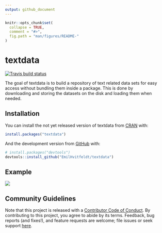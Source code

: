 ```yaml
---
output: github_document
---
```


<!-- README.md is generated from README.Rmd. Please edit that file -->

```r
knitr::opts_chunk$set(
  collapse = TRUE,
  comment = "#>",
  fig.path = "man/figures/README-"
)
```
# textdata

<!-- badges: start -->
[![Travis build status](https://travis-ci.org/EmilHvitfeldt/textdata.svg?branch=master)](https://travis-ci.org/EmilHvitfeldt/textdata)
<!-- badges: end -->

The goal of textdata is to build a repository of text related data sets for easy access without bundling them inside a package. This is done by downloading and storing the datasets on the disk and loading them when needed.

## Installation

You can install the not yet released version of textdata from [CRAN](https://CRAN.R-project.org) with:

``` r
install.packages("textdata")
```

And the development version from [GitHub](https://github.com/) with:

``` r
# install.packages("devtools")
devtools::install_github("EmilHvitfeldt/textdata")
```
## Example

![](man/figures/screen-shot.png)

## Community Guidelines

Note that this project is released with a
[Contributor Code of Conduct](CODE_OF_CONDUCT.md).
By contributing to this project, you agree to abide by its terms. 
Feedback, bug reports (and fixes!), and feature requests are welcome; file 
issues or seek support [here](http://github.com/EmilHvitfeldt/textdata/issues).
